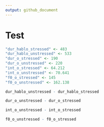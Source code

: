 ```yaml
---
output: github_document
---
```


# Test

``` r
"dur_hablo_stressed" <- 483
"dur_hablo_unstressed" <- 533
"dur_o_stressed" <- 190
"dur_o_unstressed" <- 220
"int_o_stressed" <- 64.212
"int_o_unstressed" <- 70.641
"f0_o_stressed" <- 145
"f0_o_unstressed" <- 162.138
```

``` r
dur_hablo_unstressed - dur_hablo_stressed

dur_o_unstressed - dur_o_stressed

int_o_unstressed - int_o_stressed

f0_o_unstressed - f0_o_stressed
```